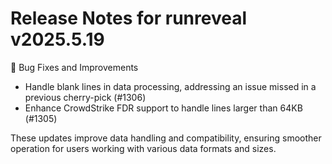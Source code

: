 # Release Notes for runreveal v2025.5.19

🐛 Bug Fixes and Improvements

- Handle blank lines in data processing, addressing an issue missed in a previous cherry-pick (#1306)
- Enhance CrowdStrike FDR support to handle lines larger than 64KB (#1305)

These updates improve data handling and compatibility, ensuring smoother operation for users working with various data formats and sizes.
